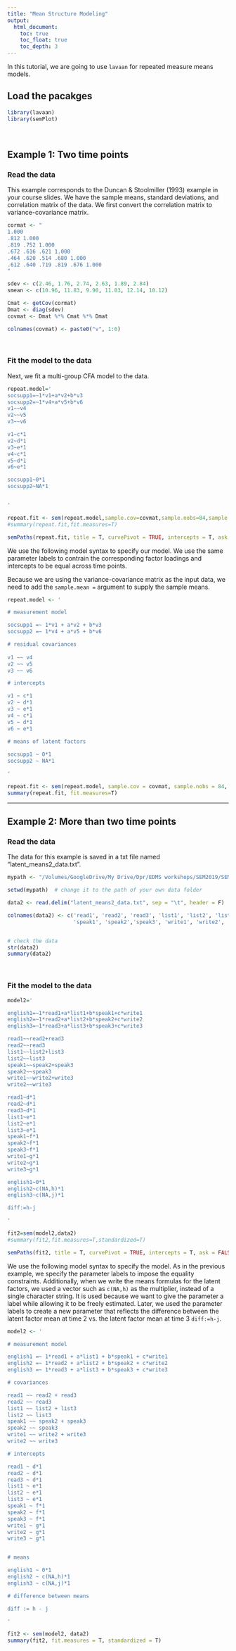 ```yaml
---
title: "Mean Structure Modeling"
output:
  html_document:
    toc: true
    toc_float: true
    toc_depth: 3
---
```


In this tutorial, we are going to use `lavaan` for repeated measure means models. 

## Load the pacakges

```r
library(lavaan)
library(semPlot)
```

<br>

## Example 1: Two time points 

### Read the data

This example corresponds to the Duncan & Stoolmiller (1993) example in your course slides. We have the sample means, standard deviations, and correlation matrix of the data. We first convert the correlation matrix to variance-covariance matrix. 


```r
cormat <- "
1.000
.812 1.000
.819 .752 1.000
.672 .616 .621 1.000
.464 .620 .514 .680 1.000
.612 .640 .719 .819 .676 1.000
"

sdev <- c(2.46, 1.76, 2.74, 2.63, 1.89, 2.84)
smean <- c(10.96, 11.83, 9.90, 11.03, 12.14, 10.12)

Cmat <- getCov(cormat)
Dmat <- diag(sdev)
covmat <- Dmat %*% Cmat %*% Dmat

colnames(covmat) <- paste0("v", 1:6)
```

<br>


### Fit the model to the data

Next, we fit a multi-group CFA model to the data. 

```r

repeat.model='
socsupp1=~1*v1+a*v2+b*v3
socsupp2=~1*v4+a*v5+b*v6
v1~~v4
v2~~v5
v3~~v6

v1~c*1
v2~d*1
v3~e*1
v4~c*1
v5~d*1
v6~e*1

socsupp1~0*1
socsupp2~NA*1


'

repeat.fit <- sem(repeat.model,sample.cov=covmat,sample.nobs=84,sample.mean=smean)
#summary(repeat.fit,fit.measures=T)

semPaths(repeat.fit, title = T, curvePivot = TRUE, intercepts = T, ask = FALSE, edge.label.cex = 1, sizeMan = 10, title.cex = 2, sizeLat = 10, sizeInt2 = 8, sizeInt = 8, whatLabels = "omit")

```


We use the following model syntax to specify our model. We use the same parameter labels to contrain the corresponding factor loadings and intercepts to be equal across time points.

Because we are using the variance-covariance matrix as the input data, we need to add the `sample.mean = ` argument to supply the sample means.

```r

repeat.model <- '

# measurement model 

socsupp1 =~ 1*v1 + a*v2 + b*v3
socsupp2 =~ 1*v4 + a*v5 + b*v6

# residual covariances
 
v1 ~~ v4
v2 ~~ v5
v3 ~~ v6

# intercepts

v1 ~ c*1
v2 ~ d*1
v3 ~ e*1
v4 ~ c*1
v5 ~ d*1
v6 ~ e*1
 
# means of latent factors

socsupp1 ~ 0*1
socsupp2 ~ NA*1

'

repeat.fit <- sem(repeat.model, sample.cov = covmat, sample.nobs = 84, sample.mean = smean)
summary(repeat.fit, fit.measures=T)

```

---

## Example 2: More than two time points

### Read the data

The data for this example is saved in a txt file named "latent_means2_data.txt".


```r

mypath <- "/Volumes/GoogleDrive/My Drive/Dpr/EDMS workshops/SEM2019/SEM Second Course Mplus 2019/Advanced Examples/3. Means Examples"

```

```r
setwd(mypath)  # change it to the path of your own data folder

data2 <- read.delim("latent_means2_data.txt", sep = "\t", header = F)

colnames(data2) <- c('read1', 'read2', 'read3', 'list1', 'list2', 'list3',
                     'speak1', 'speak2','speak3', 'write1', 'write2', 'write3')


# check the data
str(data2)
summary(data2)

```

<br>


### Fit the model to the data


```r

model2='

english1=~1*read1+a*list1+b*speak1+c*write1
english2=~1*read2+a*list2+b*speak2+c*write2
english3=~1*read3+a*list3+b*speak3+c*write3

read1~~read2+read3
read2~~read3
list1~~list2+list3
list2~~list3
speak1~~speak2+speak3
speak2~~speak3
write1~~write2+write3
write2~~write3

read1~d*1
read2~d*1
read3~d*1
list1~e*1
list2~e*1
list3~e*1
speak1~f*1
speak2~f*1
speak3~f*1
write1~g*1
write2~g*1
write3~g*1

english1~0*1
english2~c(NA,h)*1
english3~c(NA,j)*1

diff:=h-j

'

fit2=sem(model2,data2)
#summary(fit2,fit.measures=T,standardized=T)

semPaths(fit2, title = T, curvePivot = TRUE, intercepts = T, ask = FALSE, edge.label.cex = 1, sizeMan = 5, title.cex = 2, sizeLat = 10, sizeInt2 = 5, sizeInt = 5, whatLabels = "omit")

```


We use the following model syntax to specify the model. As in the previous example, we specify the parameter labels to impose the equality constraints. Additionally, when we write the means formulas for the latent factors, we used a vector such as `c(NA,h)` as the multiplier, instead of a single character string. It is used because we want to give the parameter a label while allowing it to be freely estimated. Later, we used the parameter labels to create a new parameter that reflects the difference between the latent factor mean at time 2 vs. the latent factor mean at time 3 `diff:=h-j`. 

```r

model2 <- '

# measurement model 

english1 =~ 1*read1 + a*list1 + b*speak1 + c*write1
english2 =~ 1*read2 + a*list2 + b*speak2 + c*write2
english3 =~ 1*read3 + a*list3 + b*speak3 + c*write3

# covariances

read1 ~~ read2 + read3
read2 ~~ read3 
list1 ~~ list2 + list3
list2 ~~ list3 
speak1 ~~ speak2 + speak3
speak2 ~~ speak3
write1 ~~ write2 + write3
write2 ~~ write3

# intercepts

read1 ~ d*1
read2 ~ d*1
read3 ~ d*1
list1 ~ e*1
list2 ~ e*1
list3 ~ e*1
speak1 ~ f*1
speak2 ~ f*1
speak3 ~ f*1
write1 ~ g*1
write2 ~ g*1
write3 ~ g*1


# means

english1 ~ 0*1
english2 ~ c(NA,h)*1
english3 ~ c(NA,j)*1

# difference between means

diff := h - j

'

fit2 <- sem(model2, data2)
summary(fit2, fit.measures = T, standardized = T)


```




<div class="tocify-extend-page" data-unique="tocify-extend-page" style="height: 0;"></div>
